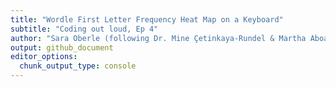 ```yaml
---
title: "Wordle First Letter Frequency Heat Map on a Keyboard"
subtitle: "Coding out loud, Ep 4"
author: "Sara Oberle (following Dr. Mine Çetinkaya-Rundel & Martha Aboagye)"
output: github_document
editor_options: 
  chunk_output_type: console
---
```

